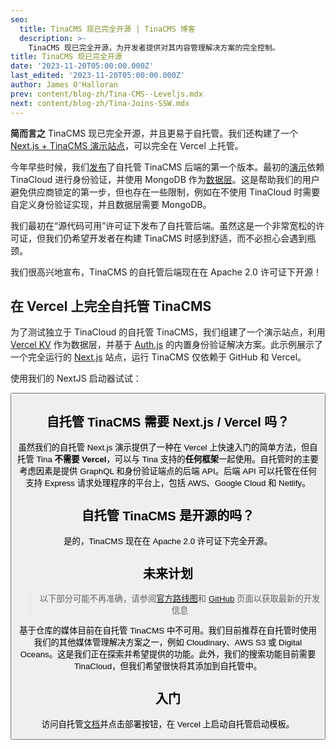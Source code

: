 ```yaml
---
seo:
  title: TinaCMS 现已完全开源 | TinaCMS 博客
  description: >-
    TinaCMS 现已完全开源，为开发者提供对其内容管理解决方案的完全控制。
title: TinaCMS 现已完全开源
date: '2023-11-20T05:00:00.000Z'
last_edited: '2023-11-20T05:00:00.000Z'
author: James O'Halloran
prev: content/blog-zh/Tina-CMS--Leveljs.mdx
next: content/blog-zh/Tina-Joins-SSW.mdx
---
```


**简而言之** TinaCMS 现已完全开源，并且更易于自托管。我们还构建了一个 [Next.js + TinaCMS 演示站点](https://github.com/tinacms/tina-self-hosted-demo)，可以完全在 Vercel 上托管。

今年早些时候，我们[发布](/blog/self-hosted-datalayer/ "发布")了自托管 TinaCMS 后端的第一个版本。最初的[演示](https://github.com/tinacms/tina-self-hosted-demo/tree/274c0d9ee004629ff0cef2539b56c88324abd8f8)依赖 TinaCloud 进行身份验证，并使用 MongoDB 作为[数据层](/blog/self-hosted-datalayer/)。这是帮助我们的用户避免供应商锁定的第一步，但也存在一些限制，例如在不使用 TinaCloud 时需要自定义身份验证实现，并且数据层需要 MongoDB。

我们最初在“源代码可用”许可证下发布了自托管后端。虽然这是一个非常宽松的许可证，但我们仍希望开发者在构建 TinaCMS 时感到舒适，而不必担心会遇到瓶颈。

我们很高兴地宣布，TinaCMS 的自托管后端现在在 Apache 2.0 许可证下开源！

## 在 Vercel 上完全自托管 TinaCMS

为了测试独立于 TinaCloud 的自托管 TinaCMS，我们组建了一个演示站点，利用 [Vercel KV](https://vercel.com/docs/storage/vercel-kv) 作为数据层，并基于 [Auth.js](https://authjs.dev/) 的内置身份验证解决方案。此示例展示了一个完全运行的 [Next.js](https://nextjs.org/) 站点，运行 TinaCMS 仅依赖于 GitHub 和 Vercel。

<Youtube embedSrc="https://www.youtube.com/embed/DAJpnjkLBbM" />

使用我们的 NextJS 启动器试试：

<Button link="https://vercel.com/new/clone?repository-url=https%3A%2F%2Fgithub.com%2Ftinacms%2Ftina-self-hosted-demo%2Ftree%2Fmain&env=GITHUB_PERSONAL_ACCESS_TOKEN,NEXTAUTH_SECRET&envDescription=NEXTAUTH_SECRET%20can%20be%20generated%20with%3A%20%60openssl%20rand%20-hex%2016%60%20and%20the%20github%20token%20can%20be%20created%20here%3A%20https%3A%2F%2Fgithub.com%2Fsettings%2Fpersonal-access-tokens%2Fnew&stores=%5B%7B%22type%22%3A%22kv%22%7D%5D" label="部署到 Vercel" />

## 自托管 TinaCMS 需要 Next.js / Vercel 吗？

虽然我们的自托管 Next.js 演示提供了一种在 Vercel 上快速入门的简单方法，但自托管 Tina **不需要 Vercel**，可以与 Tina 支持的**任何框架**一起使用。自托管时的主要考虑因素是提供 GraphQL 和身份验证端点的后端 API。后端 API 可以托管在任何支持 Express 请求处理程序的平台上，包括 AWS、Google Cloud 和 Netlify。

## 自托管 TinaCMS 是开源的吗？

是的，TinaCMS 现在在 Apache 2.0 许可证下完全开源。

## 未来计划

> 以下部分可能不再准确，请参阅[官方路线图](https://tina.io/roadmap/ "路线图")和 [GitHub](https://github.com/tinacms) 页面以获取最新的开发信息

基于仓库的媒体目前在自托管 TinaCMS 中不可用。我们目前推荐在自托管时使用我们的其他媒体管理解决方案之一，例如 Cloudinary、AWS S3 或 Digital Oceans。这是我们正在探索并希望提供的功能。此外，我们的搜索功能目前需要 TinaCloud，但我们希望很快将其添加到自托管中。

## 入门

访问自托管[文档](/docs/self-hosted/starters/nextjs-vercel/)并点击部署按钮，在 Vercel 上启动自托管启动模板。